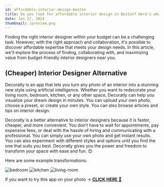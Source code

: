 ```yaml
---
id: affordable-interior-design-boston
title: Do you look for affordable interior design in Boston? Here's what we have!
date: Jan 27, 2024
thumbnail: /preview.png
---
```


Finding the right interior designer within your budget can be a challenging task. However, with the right approach and collaboration, it's possible to discover affordable expertise that meets your design needs. In this article, we'll explore the process of finding, collaborating with, and maximizing value from budget-friendly interior designers near you.

## (Cheaper) Interior Designer Alternative

Decoratly is an app that lets you turn any photo of an interior into a stunning new style using artificial intelligence. Whether you want to redecorate your living room, bedroom, kitchen, or any other space, Decoratly can help you visualize your dream design in minutes. You can upload your own photo, choose a preset, or create your own style. You can also browse articles and tips on interior design.

Decoratly is a better alternative to interior designers because it is faster, cheaper, and more convenient. You don’t have to wait for appointments, pay expensive fees, or deal with the hassle of hiring and communicating with a professional. You can simply use your own photo and get instant results. You can also experiment with different styles and options until you find the one that suits you best. Decoratly gives you the power and freedom to transform your space with ease and fun. 😊

Here are some example transformations:

![bedroom](/examples/bedroom.jpg)
![kitchen](/examples/kitchen.jpg)
![living-room](/examples/living-room.jpg)

If you want to try this app on your photo → [**CLICK HERE** 🏡](https://www.decoratly.com)
